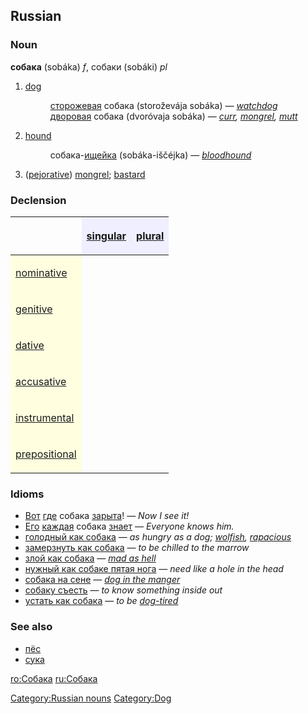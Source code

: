 ==Russian==
[[Category:Russian nouns]] [[Category:Dog]]
===Noun===
'''собака''' (sobáka) ''f'', собаки (sobáki) ''pl''

# [[dog]]
#:[[сторожевой|сторожевая]] собака (storoževája sobáka) — ''[[watchdog]]''
#:[[дворовый|дворовая]] собака (dvoróvaja sobáka) — ''[[curr]], [[mongrel]], [[mutt]]''
# [[hound]]
#:собака-[[ищейка]] (sobáka-iščéjka) — ''[[bloodhound]]''
# ([[pejorative]]) [[mongrel]]; [[bastard]]

===Declension===
{| border="1" cellpadding="4" cellspacing="0"
!
! style="background-color: #EFEFFF" align="center"|[[singular]]
! style="background-color: #EFEFFF" align="center"|[[plural]]
|-
! style="background-color: #FFFFE0" align="left"|[[nominative case|nominative]]
| align="center"|{{Unicode|соба́ка}}
| align="center"|{{Unicode|соба́ки}}
|-
! style="background-color: #FFFFE0" align="left"|[[genitive case|genitive]]
| align="center"|{{Unicode|соба́ки}}
| align="center"|{{Unicode|соба́к}}
|-
! style="background-color: #FFFFE0" align="left"|[[dative case|dative]]
| align="center"|{{Unicode|соба́ке}}
| align="center"|{{Unicode|соба́кам}}
|-
! style="background-color: #FFFFE0" align="left"|[[accusative case|accusative]]
| align="center"|{{Unicode|соба́ку}}
| align="center"|{{Unicode|соба́к}}
|-
! style="background-color: #FFFFE0" align="left"|[[instrumental case|instrumental]]
| align="center"|{{Unicode|соба́кой, -ою}}
| align="center"|{{Unicode|соба́ками}}
|-
! style="background-color: #FFFFE0" align="left"|[[prepositional case|prepositional]]
| align="center"|{{Unicode|о соба́ке}}
| align="center"|{{Unicode|о соба́ках}}
|}

===Idioms===
*[[Вот]] [[где]] собака [[зарывать|зарыта]]! — ''Now I see it!''
*[[он|Его]] [[каждый|каждая]] собака [[знать|знает]] — ''Everyone knows him.''
*[[голодный как собака]] — ''as hungry as a dog; [[wolfish]], [[rapacious]]''
*[[замерзнуть как собака]] — ''to be chilled to the marrow''
*[[злой как собака]] — ''[[mad as hell]]''
*[[нужный как собаке пятая нога]] — ''need like a hole in the head''
*[[собака на сене]] — ''[[dog in the manger]]''
*[[собаку съесть]] — ''to know something inside out''
*[[устать как собака]] — ''to be [[dog-tired]]''

===See also===
*[[пёс]]
*[[сука]]

[[ro:Собака]]
[[ru:Собака]]